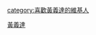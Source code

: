 {{Userbox
  |border-c = #000000
  |border-s = 1
  |id-c     = #FFFFFF
  |id-s     = 12
  |id-fc    = #000000
  |info-c   = #87cefa
  |info-s   = 8
  |info-fc  = #FFFF
  |id       = [[File:SonyFair2008 Day11 MiniConcert YiDA Huang.jpg|45px]]
  |info     = 這用戶是'''[[黃義達]]'''歌迷。
}}
<includeonly>[[category:喜歡黃義達的維基人]]</includeonly><noinclude>
[[Category:藝人用戶框模板|黃義達]]
</noinclude>